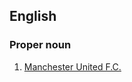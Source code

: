 {{rfd}}
==English==

===Proper noun===
{{en-proper noun}}

# [[w:Manchester United F.C.|Manchester United F.C.]]